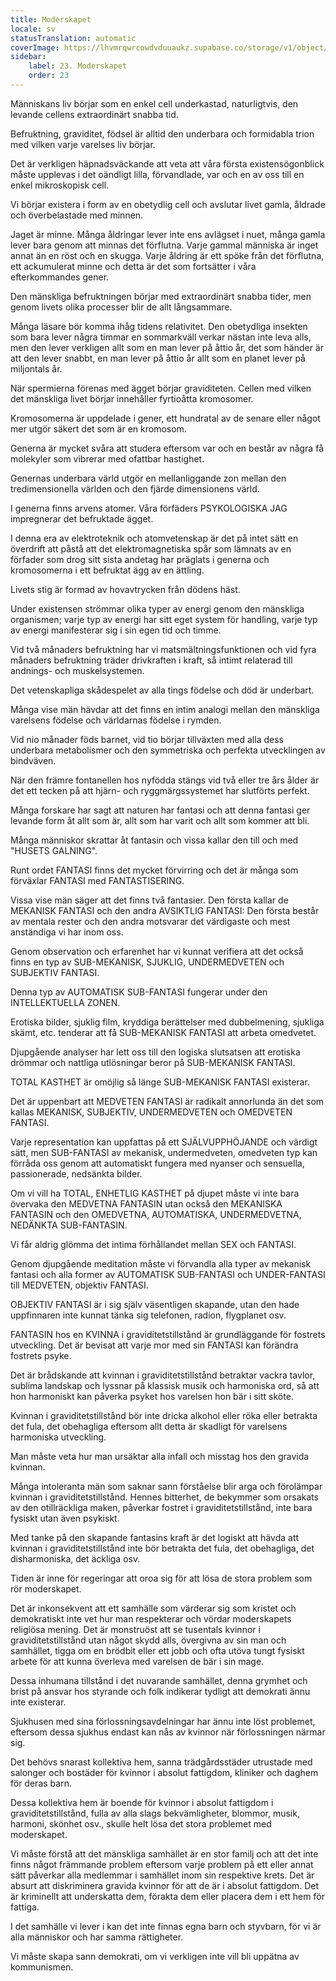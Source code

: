 ```yaml
---
title: Moderskapet
locale: sv
statusTranslation: automatic
coverImage: https://lhvmrqwrcowdvduuaukz.supabase.co/storage/v1/object/public/strapi-uploads/small_cover-educacion-fundamental.webp-2d51a7828a2b1309555be27f7e2a61a0.webp
sidebar:
    label: 23. Moderskapet
    order: 23
---
```

Människans liv börjar som en enkel cell underkastad, naturligtvis, den levande cellens extraordinärt snabba tid.

Befruktning, graviditet, födsel är alltid den underbara och formidabla trion med vilken varje varelses liv börjar.

Det är verkligen häpnadsväckande att veta att våra första existensögonblick måste upplevas i det oändligt lilla, förvandlade, var och en av oss till en enkel mikroskopisk cell.

Vi börjar existera i form av en obetydlig cell och avslutar livet gamla, åldrade och överbelastade med minnen.

Jaget är minne. Många åldringar lever inte ens avlägset i nuet, många gamla lever bara genom att minnas det förflutna. Varje gammal människa är inget annat än en röst och en skugga. Varje åldring är ett spöke från det förflutna, ett ackumulerat minne och detta är det som fortsätter i våra efterkommandes gener.

Den mänskliga befruktningen börjar med extraordinärt snabba tider, men genom livets olika processer blir de allt långsammare.

Många läsare bör komma ihåg tidens relativitet. Den obetydliga insekten som bara lever några timmar en sommarkväll verkar nästan inte leva alls, men den lever verkligen allt som en man lever på åttio år, det som händer är att den lever snabbt, en man lever på åttio år allt som en planet lever på miljontals år.

När spermierna förenas med ägget börjar graviditeten. Cellen med vilken det mänskliga livet börjar innehåller fyrtioåtta kromosomer.

Kromosomerna är uppdelade i gener, ett hundratal av de senare eller något mer utgör säkert det som är en kromosom.

Generna är mycket svåra att studera eftersom var och en består av några få molekyler som vibrerar med ofattbar hastighet.

Genernas underbara värld utgör en mellanliggande zon mellan den tredimensionella världen och den fjärde dimensionens värld.

I generna finns arvens atomer. Våra förfäders PSYKOLOGISKA JAG impregnerar det befruktade ägget.

I denna era av elektroteknik och atomvetenskap är det på intet sätt en överdrift att påstå att det elektromagnetiska spår som lämnats av en förfader som drog sitt sista andetag har präglats i generna och kromosomerna i ett befruktat ägg av en ättling.

Livets stig är formad av hovavtrycken från dödens häst.

Under existensen strömmar olika typer av energi genom den mänskliga organismen; varje typ av energi har sitt eget system för handling, varje typ av energi manifesterar sig i sin egen tid och timme.

Vid två månaders befruktning har vi matsmältningsfunktionen och vid fyra månaders befruktning träder drivkraften i kraft, så intimt relaterad till andnings- och muskelsystemen.

Det vetenskapliga skådespelet av alla tings födelse och död är underbart.

Många vise män hävdar att det finns en intim analogi mellan den mänskliga varelsens födelse och världarnas födelse i rymden.

Vid nio månader föds barnet, vid tio börjar tillväxten med alla dess underbara metabolismer och den symmetriska och perfekta utvecklingen av bindväven.

När den främre fontanellen hos nyfödda stängs vid två eller tre års ålder är det ett tecken på att hjärn- och ryggmärgssystemet har slutförts perfekt.

Många forskare har sagt att naturen har fantasi och att denna fantasi ger levande form åt allt som är, allt som har varit och allt som kommer att bli.

Många människor skrattar åt fantasin och vissa kallar den till och med "HUSETS GALNING".

Runt ordet FANTASI finns det mycket förvirring och det är många som förväxlar FANTASI med FANTASTISERING.

Vissa vise män säger att det finns två fantasier. Den första kallar de MEKANISK FANTASI och den andra AVSIKTLIG FANTASI: Den första består av mentala rester och den andra motsvarar det värdigaste och mest anständiga vi har inom oss.

Genom observation och erfarenhet har vi kunnat verifiera att det också finns en typ av SUB-MEKANISK, SJUKLIG, UNDERMEDVETEN och SUBJEKTIV FANTASI.

Denna typ av AUTOMATISK SUB-FANTASI fungerar under den INTELLEKTUELLA ZONEN.

Erotiska bilder, sjuklig film, kryddiga berättelser med dubbelmening, sjukliga skämt, etc. tenderar att få SUB-MEKANISK FANTASI att arbeta omedvetet.

Djupgående analyser har lett oss till den logiska slutsatsen att erotiska drömmar och nattliga utlösningar beror på SUB-MEKANISK FANTASI.

TOTAL KASTHET är omöjlig så länge SUB-MEKANISK FANTASI existerar.

Det är uppenbart att MEDVETEN FANTASI är radikalt annorlunda än det som kallas MEKANISK, SUBJEKTIV, UNDERMEDVETEN och OMEDVETEN FANTASI.

Varje representation kan uppfattas på ett SJÄLVUPPHÖJANDE och värdigt sätt, men SUB-FANTASI av mekanisk, undermedveten, omedveten typ kan förråda oss genom att automatiskt fungera med nyanser och sensuella, passionerade, nedsänkta bilder.

Om vi vill ha TOTAL, ENHETLIG KASTHET på djupet måste vi inte bara övervaka den MEDVETNA FANTASIN utan också den MEKANISKA FANTASIN och den OMEDVETNA, AUTOMATISKA, UNDERMEDVETNA, NEDÄNKTA SUB-FANTASIN.

Vi får aldrig glömma det intima förhållandet mellan SEX och FANTASI.

Genom djupgående meditation måste vi förvandla alla typer av mekanisk fantasi och alla former av AUTOMATISK SUB-FANTASI och UNDER-FANTASI till MEDVETEN, objektiv FANTASI.

OBJEKTIV FANTASI är i sig själv väsentligen skapande, utan den hade uppfinnaren inte kunnat tänka sig telefonen, radion, flygplanet osv.

FANTASIN hos en KVINNA i graviditetstillstånd är grundläggande för fostrets utveckling. Det är bevisat att varje mor med sin FANTASI kan förändra fostrets psyke.

Det är brådskande att kvinnan i graviditetstillstånd betraktar vackra tavlor, sublima landskap och lyssnar på klassisk musik och harmoniska ord, så att hon harmoniskt kan påverka psyket hos varelsen hon bär i sitt sköte.

Kvinnan i graviditetstillstånd bör inte dricka alkohol eller röka eller betrakta det fula, det obehagliga eftersom allt detta är skadligt för varelsens harmoniska utveckling.

Man måste veta hur man ursäktar alla infall och misstag hos den gravida kvinnan.

Många intoleranta män som saknar sann förståelse blir arga och förolämpar kvinnan i graviditetstillstånd. Hennes bitterhet, de bekymmer som orsakats av den otillräckliga maken, påverkar fostret i graviditetstillstånd, inte bara fysiskt utan även psykiskt.

Med tanke på den skapande fantasins kraft är det logiskt att hävda att kvinnan i graviditetstillstånd inte bör betrakta det fula, det obehagliga, det disharmoniska, det äckliga osv.

Tiden är inne för regeringar att oroa sig för att lösa de stora problem som rör moderskapet.

Det är inkonsekvent att ett samhälle som värderar sig som kristet och demokratiskt inte vet hur man respekterar och vördar moderskapets religiösa mening. Det är monstruöst att se tusentals kvinnor i graviditetstillstånd utan något skydd alls, övergivna av sin man och samhället, tigga om en brödbit eller ett jobb och ofta utöva tungt fysiskt arbete för att kunna överleva med varelsen de bär i sin mage.

Dessa inhumana tillstånd i det nuvarande samhället, denna grymhet och brist på ansvar hos styrande och folk indikerar tydligt att demokrati ännu inte existerar.

Sjukhusen med sina förlossningsavdelningar har ännu inte löst problemet, eftersom dessa sjukhus endast kan nås av kvinnor när förlossningen närmar sig.

Det behövs snarast kollektiva hem, sanna trädgårdsstäder utrustade med salonger och bostäder för kvinnor i absolut fattigdom, kliniker och daghem för deras barn.

Dessa kollektiva hem är boende för kvinnor i absolut fattigdom i graviditetstillstånd, fulla av alla slags bekvämligheter, blommor, musik, harmoni, skönhet osv., skulle helt lösa det stora problemet med moderskapet.

Vi måste förstå att det mänskliga samhället är en stor familj och att det inte finns något främmande problem eftersom varje problem på ett eller annat sätt påverkar alla medlemmar i samhället inom sin respektive krets. Det är absurt att diskriminera gravida kvinnor för att de är i absolut fattigdom. Det är kriminellt att underskatta dem, förakta dem eller placera dem i ett hem för fattiga.

I det samhälle vi lever i kan det inte finnas egna barn och styvbarn, för vi är alla människor och har samma rättigheter.

Vi måste skapa sann demokrati, om vi verkligen inte vill bli uppätna av kommunismen.

